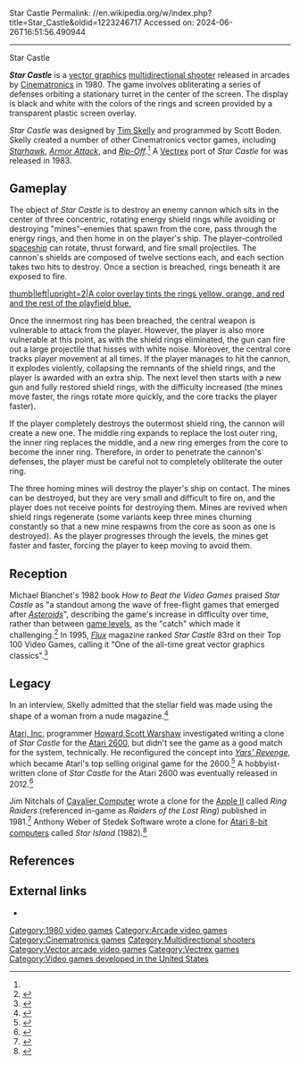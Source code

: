 Star Castle
Permalink: //en.wikipedia.org/w/index.php?title=Star_Castle&oldid=1223246717
Accessed on: 2024-06-26T16:51:56.490944



------
Star Castle
{{short description|1980 video game}}
{{about||the castle on the Isles of Scilly|Star Castle, Isles of Scilly|the rock band|Starcastle}}
{{more citations needed | date=October 2015}}

{{Infobox video game
|title = Star Castle
|image = Star castle flyer.png
|image_size =
|developer = [[Cinematronics]]
|publisher = [[Cinematronics]]
|designer = [[Tim Skelly]]<ref name="giantlist">{{cite web|last1=Hague|first1=James|title=The Giant List of Classic Game Programmers|url=https://dadgum.com/giantlist/}}</ref>
|programmer = Scott Boden<ref name="giantlist"/>
|released = '''1980:''' Arcade<br>'''1983:''' Vectrex
|genre = [[Multidirectional shooter]]
|arcade system = 
|platforms = [[Arcade video game|Arcade]], [[Vectrex]]
}}
'''''Star Castle''''' is a [[vector graphics]] [[multidirectional shooter]] released in arcades  by [[Cinematronics]] in 1980. The game involves obliterating a series of defenses orbiting a stationary turret in the center of the screen. The display is black and white with the colors of the rings and screen provided by a transparent plastic screen overlay.

''Star Castle'' was designed by [[Tim Skelly]] and programmed by Scott Boden. Skelly created a number of other Cinematronics vector games, including ''[[Starhawk (arcade game)|Starhawk]]'', ''[[Armor Attack]]'', and ''[[Rip-Off]]''.<ref name="giantlist"/> A [[Vectrex]] port of ''Star Castle'' for was released in 1983.

==Gameplay==
{{Unreferenced section|date=November 2020}}

The object of ''Star Castle'' is to destroy an enemy cannon which sits in the center of three concentric, rotating energy shield rings while avoiding or destroying "mines"&ndash;enemies that spawn from the core, pass through the energy rings, and then home in on the player's ship. The player-controlled [[spacecraft|spaceship]] can rotate, thrust forward, and fire small projectiles. The cannon's shields are composed of twelve sections each, and each section takes two hits to destroy. Once a section is breached, rings beneath it are exposed to fire.

[[File:starcastle.png|thumb|left|upright=2|A color overlay tints the rings yellow, orange, and red and the rest of the playfield blue.]]

Once the innermost ring has been breached, the central weapon is vulnerable to attack from the player. However, the player is also more vulnerable at this point, as with the shield rings eliminated, the gun can fire out a large projectile that hisses with white noise. Moreover, the central core tracks player movement at all times. If the player manages to hit the cannon, it explodes violently, collapsing the remnants of the shield rings, and the player is awarded with an extra ship. The next level then starts with a new gun and fully restored shield rings, with the difficulty increased (the mines move faster, the rings rotate more quickly, and the core tracks the player faster).

If the player completely destroys the outermost shield ring, the cannon will create a new one. The middle ring expands to replace the lost outer ring, the inner ring replaces the middle, and a new ring emerges from the core to become the inner ring. Therefore, in order to penetrate the cannon's defenses, the player must be careful not to completely obliterate the outer ring.

The three homing mines will destroy the player's ship on contact. The mines can be destroyed, but they are very small and difficult to fire on, and the player does not receive points for destroying them. Mines are revived when shield rings regenerate (some variants keep three mines churning constantly so that a new mine respawns from the core as soon as one is destroyed). As the player progresses through the levels, the mines get faster and faster, forcing the player to keep moving to avoid them.

== Reception ==
Michael Blanchet's 1982 book ''How to Beat the Video Games'' praised ''Star Castle'' as "a standout among the wave of free-flight games that emerged after ''[[Asteroids (video game)|Asteroids]]''", describing the game's increase in difficulty over time, rather than between [[Level (video games)|game levels]], as the "catch" which made it challenging.<ref>{{cite book
 |last=Blanchet
 |first=Michael
 |author-link=
 |date=1982
 |title=How to Beat the Video Games
 |location=New York
 |publisher=Simon and Schuster
 |page=109
 |isbn=0671453750
}}</ref> In 1995, ''[[Flux (magazine)|Flux]]'' magazine ranked ''Star Castle'' 83rd on their Top 100 Video Games, calling it "One of the all-time great vector graphics classics".<ref>{{Cite journal |date=April 1995 |title=Top 100 Video Games |url=https://archive.org/details/flux-issue-4/page/n31/mode/2up |journal=Flux |publisher=Harris Publications |issue=4 |pages=32}}</ref>

==Legacy==
In an interview, Skelly admitted that the stellar field was made using the shape of a woman from a nude magazine.<ref>{{Cite book |last=De Maria |first=Rusel |title=HIGH SCORE |year=2004 |publisher=Mc Graw Hill |isbn=9780072231724 |edition=Spanish |pages=28}}</ref>

[[Atari, Inc.]] programmer [[Howard Scott Warshaw]] investigated writing a clone of ''Star Castle'' for the [[Atari 2600]], but didn't see the game as a good match for the system, technically. He reconfigured the concept into ''[[Yars' Revenge]]'', which became Atari's top selling original game for the 2600.<ref name="atimes">{{cite web|last1=Onfrichuk|first1=Brendan|title=Howard Scott Warshaw Interview|url=http://ataritimes.com/index.php?ArticleIDX=522|website=The Atari Times|date=April 5, 2006}}</ref> A hobbyist-written clone of ''Star Castle'' for the Atari 2600 was eventually released in 2012.<ref>{{cite web|title=Atari 2600 Star Castle Kickstarter Campaign|url=http://www.kickstarter.com/projects/698159145/atari-2600-star-castle|accessdate=May 3, 2012}}</ref>

Jim Nitchals of [[Cavalier Computer]] wrote a clone for the [[Apple II]] called ''Ring Raiders'' (referenced in-game as ''Raiders of the Lost Ring'') published in 1981.<ref>{{cite web|title=Bio and Gameography of Jim Nitchals|url=http://www.gamedesignersremembered.com/jim-nitchals|website=Game Designers Remembered|date=December 28, 2011}}</ref> Anthony Weber of Stedek Software wrote a clone for [[Atari 8-bit computers]] called ''Star Island'' (1982).<ref>{{cite web|title=Anthony Weber Interview|url=http://www.ataricompendium.com/archives/interviews/anthony_weber/interview_anthony_weber.html|accessdate=June 15, 2020}}</ref>
 
{{portal|1980s|Video games}}

==References==
{{Reflist}}

==External links==
* {{KLOV game|id=9754}}

[[Category:1980 video games]]
[[Category:Arcade video games]]
[[Category:Cinematronics games]]
[[Category:Multidirectional shooters]]
[[Category:Vector arcade video games]]
[[Category:Vectrex games]]
[[Category:Video games developed in the United States]]